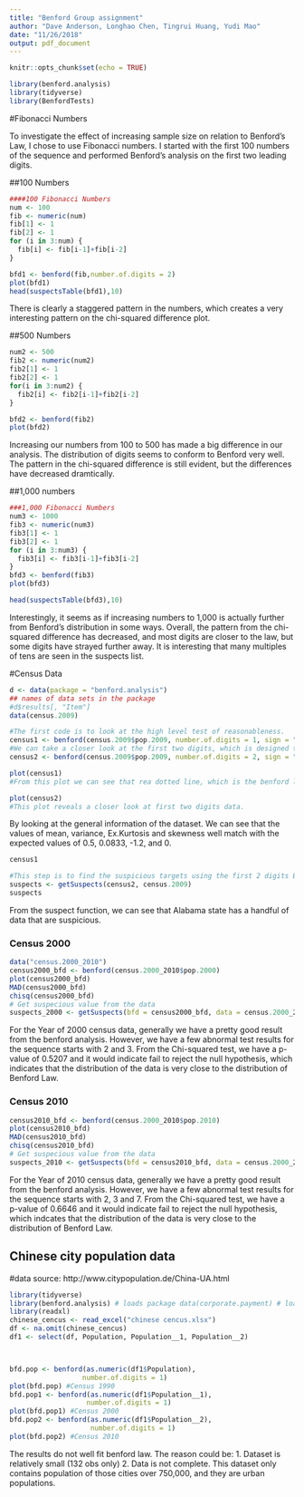 ```yaml
---
title: "Benford Group assignment"
author: "Dave Anderson, Longhao Chen, Tingrui Huang, Yudi Mao"
date: "11/26/2018"
output: pdf_document
---
```


```r
knitr::opts_chunk$set(echo = TRUE)
```

```r
library(benford.analysis)
library(tidyverse)
library(BenfordTests)
```
#Fibonacci Numbers

To investigate the effect of increasing sample size on relation to Benford's Law, I chose to use Fibonacci numbers. I started with the first 100 numbers of the sequence and performed Benford's analysis on the first two leading digits.

##100 Numbers
```r
####100 Fibonacci Numbers
num <- 100
fib <- numeric(num)
fib[1] <- 1
fib[2] <- 1
for (i in 3:num) { 
  fib[i] <- fib[i-1]+fib[i-2]
} 

bfd1 <- benford(fib,number.of.digits = 2)
plot(bfd1)
head(suspectsTable(bfd1),10)
```

There is clearly a staggered pattern in the numbers, which creates a very interesting pattern on the chi-squared difference plot. 

##500 Numbers
```r
num2 <- 500
fib2 <- numeric(num2)
fib2[1] <- 1
fib2[2] <- 1
for(i in 3:num2) {
  fib2[i] <- fib2[i-1]+fib2[i-2]
}

bfd2 <- benford(fib2)
plot(bfd2)
```

Increasing our numbers from 100 to 500 has made a big difference in our analysis. The distribution of digits seems to conform to Benford very well. The pattern in the chi-squared difference is still evident, but the differences have decreased dramtically. 

##1,000 numbers
```r
###1,000 Fibonacci Numbers
num3 <- 1000
fib3 <- numeric(num3)
fib3[1] <- 1
fib3[2] <- 1
for (i in 3:num3) {
  fib3[i] <- fib3[i-1]+fib3[i-2]
}
bfd3 <- benford(fib3)
plot(bfd3)

head(suspectsTable(bfd3),10)

```

Interestingly, it seems as if increasing numbers to 1,000 is actually further from Benford's distribution in some ways. Overall, the pattern from the chi-squared difference has decreased, and most digits are closer to the law, but some digits have strayed further away. It is interesting that many multiples of tens are seen in the suspects list. 

\newpage
#Census Data
```r

d <- data(package = "benford.analysis")
## names of data sets in the package
#d$results[, "Item"]
data(census.2009)

#The first code is to look at the high level test of reasonableness.
census1 <- benford(census.2009$pop.2009, number.of.digits = 1, sign = "positive", discrete = TRUE, round = 3)
#We can take a closer look at the first two digits, which is designed to select audit targets.
census2 <- benford(census.2009$pop.2009, number.of.digits = 2, sign = "positive", discrete = TRUE, round = 3)

plot(census1)
#From this plot we can see that rea dotted line, which is the benford line, generally matches good with the bar plot. There are some disgrepencies for the second order test starting at 3 digits.

plot(census2)
#This plot reveals a closer look at first two digits data.

```
By looking at the general information of the dataset. We can see that the values of mean, variance, Ex.Kurtosis and skewness well match with the expected values of 0.5, 0.0833, -1.2, and 0.
```r
census1
```


```r
#This step is to find the suspicious targets using the first 2 digits Benford model.
suspects <- getSuspects(census2, census.2009)
suspects
```

From the suspect function, we can see that Alabama state has a handful of data that are suspicious.

### Census 2000
```r
data("census.2000_2010")
census2000_bfd <- benford(census.2000_2010$pop.2000)
plot(census2000_bfd)
MAD(census2000_bfd)
chisq(census2000_bfd)
# Get suspecious value from the data
suspects_2000 <- getSuspects(bfd = census2000_bfd, data = census.2000_2010)
```
For the Year of 2000 census data, generally we have a pretty good result from the benford analysis. However, we have a few abnormal test results for the sequence starts with 2 and 3. From the Chi-squared test, we have a p-value of 0.5207 and it would indicate fail to reject the null hypothesis, which indicates that the distribution of the data is very close to the distribution of Benford Law.

### Census 2010
```r
census2010_bfd <- benford(census.2000_2010$pop.2010)
plot(census2010_bfd)
MAD(census2010_bfd)
chisq(census2010_bfd)
# Get suspecious value from the data
suspects_2010 <- getSuspects(bfd = census2010_bfd, data = census.2000_2010)
```
For the Year of 2010 census data, generally we have a pretty good result from the benford analysis. However, we have a few abnormal test results for the sequence starts with 2, 3 and 7. From the Chi-squared test, we have a p-value of 0.6646 and it would indicate fail to reject the null hypothesis, which indcates that the distribution of the data is very close to the distribution of Benford Law.

## Chinese city population data

#data source: http://www.citypopulation.de/China-UA.html

```r

library(tidyverse)
library(benford.analysis) # loads package data(corporate.payment) # loads data
library(readxl)
chinese_cencus <- read_excel("chinese cencus.xlsx")
df <- na.omit(chinese_cencus)
df1 <- select(df, Population, Population__1, Population__2)



bfd.pop <- benford(as.numeric(df1$Population),
                  number.of.digits = 1)
plot(bfd.pop) #Census 1990
bfd.pop1 <- benford(as.numeric(df1$Population__1),
                   number.of.digits = 1)
plot(bfd.pop1) #Census 2000
bfd.pop2 <- benford(as.numeric(df1$Population__2),
                    number.of.digits = 1)
plot(bfd.pop2) #Census 2010
```

The results do not well fit benford law. The reason could be:
1. Dataset is relatively small (132 obs only)
2. Data is not complete. This dataset only contains population of those cities over 750,000, and they are urban populations.